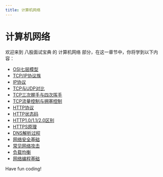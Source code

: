 ```yaml
---
title: 计算机网络
---
```


# 计算机网络

欢迎来到 八股面试宝典 的 计算机网络 部分，在这一章节中，你将学到以下内容：

- [OSI七层模型](./0-osi-seven-layer-model.mdx)
- [TCP/IP协议族](./1-tcpip-protocol-family.mdx)
- [IP协议](./2-ip-protocol.mdx)
- [TCP与UDP对比](./3-tcp-vs-udp.mdx)
- [TCP三次握手与四次挥手](./4-tcp-three-way-handshake-and-four-way-wave.mdx)
- [TCP流量控制与拥塞控制](./5-tcp-flow-control-and-congestion-control.mdx)
- [HTTP协议](./6-http-protocol.mdx)
- [HTTP状态码](./7-http-status-code.mdx)
- [HTTP1.0/1.1/2.0区别](./8-the-difference-between-http101120.mdx)
- [HTTPS原理](./9-https-principle.mdx)
- [DNS解析过程](./10-dns-resolution-process.mdx)
- [网络安全基础](./11-cybersecurity-basics.mdx)
- [常见网络攻击](./12-common-network-attacks.mdx)
- [负载均衡](./13-load-balancing.mdx)
- [网络编程基础](./14-network-programming-basics.mdx)

Have fun coding!